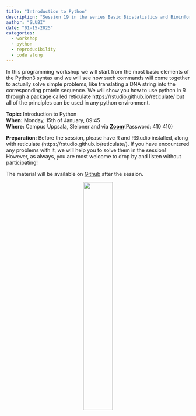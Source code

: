```yaml
---
title: "Introduction to Python"
description: "Session 19 in the series Basic Biostatistics and Bioinformatics"
author: "SLUBI"
date: "01-15-2025"
categories:
  - workshop
  - python
  - reproducibility
  - code along
---
```


In this programming workshop we will start from the most basic elements of the Python3 syntax and we will see how such commands will come together to actually solve simple problems, like translating a DNA string into the corresponding protein sequence. We will show you how to use python in R through a package called reticulate https://rstudio.github.io/reticulate/ but all of the principles can be used in any python environment.
 
**Topic:** Introduction to Python \
**When:** Monday, 15th of January, 09:45 \
**Where:** Campus Uppsala, Sleipner
and via **[Zoom](https://slu-se.zoom.us/j/69486568642)**(Password: 410 410)

**Preparation:**
Before the session, please have R and RStudio installed, along with reticulate (https://rstudio.github.io/reticulate/). If you have encountered any problems with it, we will help you to solve them in the session! However, as always, you are most welcome to drop by and listen without participating!

The material will be available on [Github](https://github.com/SLUBioinformaticsInfrastructure/Three_Bees_Workshop_Series) after the session.

<center>
![](../../../images/3bees_fulltext_ampersand2.png){.class width=40%}